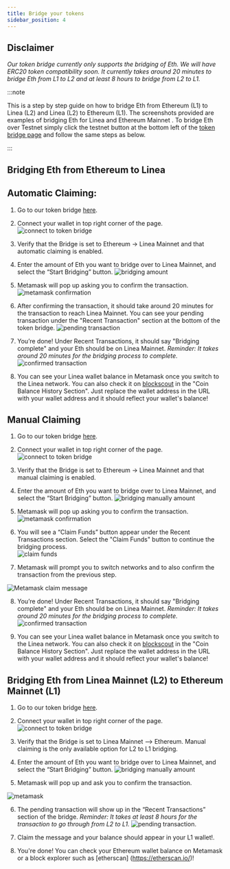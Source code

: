 ```yaml
---
title: Bridge your tokens
sidebar_position: 4
--- 
```


## Disclaimer

_Our token bridge currently only supports the bridging of Eth. We will have ERC20 token compatibility soon. It currently takes around 20 minutes to bridge Eth from L1 to L2 and at least 8 hours to bridge from L2 to L1._


:::note

This is a step by step guide on how to bridge Eth from Ethereum (L1) to Linea (L2) and Linea (L2) to Ethereum (L1). The screenshots provided are examples of bridging Eth for Linea  and Ethereum Mainnet . To bridge Eth over Testnet simply click the testnet button at the bottom left of the [token bridge page](https://bridge.dev.linea.build/) and follow the same steps as below.


:::


## Bridging Eth from Ethereum to Linea

## Automatic Claiming:

1. Go to our token bridge [here](https://bridge.dev.linea.build/). 

2. Connect your wallet in top right corner of the page. ![connect to token bridge](/img/docs/use-mainnet/bridges-of-linea/linea-bridge-connect.png)

3. Verify that the Bridge is set to Ethereum → Linea Mainnet and that automatic claiming is enabled.

4. Enter the amount of Eth you want to bridge over to Linea Mainnet, and select the “Start Bridging” button. ![bridging amount](/img/docs/use-mainnet/token-bridge-step-3.png)

5. Metamask will pop up asking you to confirm the transaction. ![metamask confirmation](/img/docs/use-mainnet/bridges-of-linea/metamask-confirmation.png)

6. After confirming the transaction, it should take around 20 minutes for the transaction to reach Linea Mainnet. You can see your pending transaction under the "Recent Transaction" section at the bottom of the token bridge. ![pending transaction](/img/docs/use-mainnet/bridges-of-linea/pending-transaction-l1-to-l2.png)

7. You’re done! Under Recent Transactions, it should say "Bridging complete" and your Eth should be on Linea Mainnet. _Reminder: It takes around 20 minutes for the bridging process to complete._ ![confirmed transaction](/img/docs/use-mainnet/bridges-of-linea/confirmed-transaction-l1-to-l2.png) 

8. You can see your Linea wallet balance in Metamask once you switch to the Linea network. You can also check it on [blockscout](https://explorer.linea.build/address/0x331FB12C080F5b34F0E8812D44114D17398A016d/coin-balances#address-tabs 
) in the "Coin Balance History Section". Just replace the wallet address in the URL with your wallet address and it should reflect your wallet's balance!


## Manual Claiming

1. Go to our token bridge [here](https://bridge.dev.linea.build/). 

2. Connect your wallet in top right corner of the page. ![connect to token bridge](/img/docs/use-mainnet/bridges-of-linea/linea-bridge-connect.png)

3. Verify that the Bridge is set to Ethereum → Linea Mainnet and that manual claiming is enabled.

4. Enter the amount of Eth you want to bridge over to Linea Mainnet, and select the “Start Bridging” button. ![bridging manually amount](/img/docs/use-mainnet/manual-claiming.png)

5. Metamask will pop up asking you to confirm the transaction. ![metamask confirmation](/img/docs/use-mainnet/bridges-of-linea/metamask-confirmation.png)

6. You will see a “Claim Funds” button appear under the Recent Transactions section. Select the "Claim Funds" button to continue the bridging process.      
![claim funds](/img/docs/use-mainnet/bridges-of-linea/claim-funds.png)

7. Metamask will prompt you to switch networks and to also confirm the transaction from the previous step.

![Metamask claim message](/img/docs/use-mainnet/bridges-of-linea/claim-message-metamask.png)

8. You’re done! Under Recent Transactions, it should say "Bridging complete" and your Eth should be on Linea Mainnet. _Reminder: It takes around 20 minutes for the bridging process to complete._ ![confirmed transaction](/img/docs/use-mainnet/bridges-of-linea/Confirmation-manual-claim.png)

9. You can see your Linea wallet balance in Metamask once you switch to the Linea network. You can also check it on [blockscout](https://explorer.linea.build/address/0x331FB12C080F5b34F0E8812D44114D17398A016d/coin-balances#address-tabs 
) in the "Coin Balance History Section". Just replace the wallet address in the URL with your wallet address and it should reflect your wallet's balance!


## Bridging Eth from Linea Mainnet (L2) to Ethereum Mainnet (L1)

1. Go to our token bridge [here](https://bridge.dev.linea.build/). 

2. Connect your wallet in top right corner of the page. ![connect to token bridge](/img/docs/use-mainnet/bridges-of-linea/linea-bridge-connect.png)

3. Verify that the Bridge is set to Linea Mainnet --> Ethereum. Manual claiming is the only available option for L2 to L1 bridging.

4.  Enter the amount of Eth you want to bridge over to Linea Mainnet, and select the “Start Bridging” button. ![bridging manually amount](/img/docs/use-mainnet/bridges-of-linea/L2-to-L1-start-bridging.png)

5. Metamask will pop up and ask you to confirm the transaction. 

![metamask](/img/docs/use-mainnet/bridges-of-linea/metamask-l2.png) 

6. The pending transaction will show up in the “Recent Transactions” section of the bridge. _Reminder:  It takes at least 8 hours for the transaction to go through from L2 to L1._ ![pending transaction](/img/docs/use-mainnet/bridges-of-linea/pending-transaction-L2-L1.png).

7. Claim the message and your balance should appear in your L1 wallet!.

8. You're done! You can check your Ethereum wallet balance on Metamask or a block explorer such as [etherscan] (https://etherscan.io/)!

<!--!
# Linea, the land of many bridges

Any L2 is going to have a lot of connections to other networks. Some of these bridges will be made by Consensys and Linea, some by projects collaborating with us; eventually, some may be made without our knowledge—that’s what 'permissionless' means.

<aside>

<h3>What's going on here?</h3>
<p>Linea, like any other rollup network, is designed to offer its own experience, while 'reporting back' to another network (usually Ethereum Mainnet) on all the activity that happens on it (at least, at the level of transactions); this means that the 'Layer 1' network is tracking all the activity on the 'Layer 2'. In this way, L2s are said to 'inherit the security of the L1'.
</p>
<p>
One of the main reasons you would want a rollup network is for it to be totally interoperable with the L1, and one of the main things you need to make networks interoperable is enable people to move things back and forth between them. The class of tools used to this, broadly, are called **bridges**.
</p><p>
Ok, now you're up to speed 🚀</p>
</aside>

# The Linea bridge ecosystem

The Canonical Message Service

<img src={require('@site/static/img/docs/use-mainnet/bridges-of-linea/canonical-service.jpg').default}></img>
<br/> -->